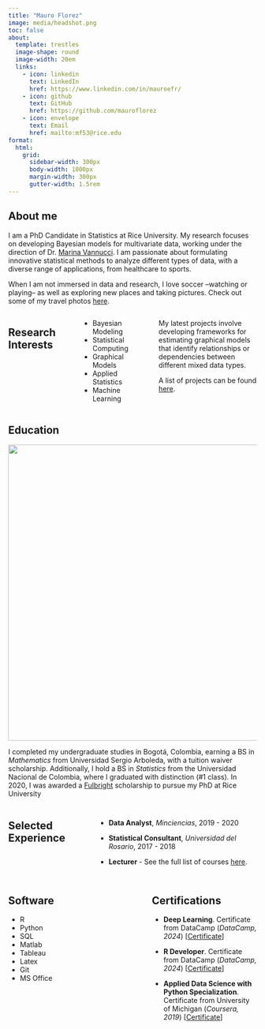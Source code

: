 ```yaml
---
title: "Mauro Florez"
image: media/headshot.png
toc: false
about:
  template: trestles
  image-shape: round
  image-width: 20em
  links:
    - icon: linkedin
      text: LinkedIn
      href: https://www.linkedin.com/in/mauroefr/
    - icon: github
      text: GitHub
      href: https://github.com/mauroflorez
    - icon: envelope
      text: Email
      href: mailto:mf53@rice.edu
format:
  html:
    grid:
      sidebar-width: 300px
      body-width: 1000px
      margin-width: 300px
      gutter-width: 1.5rem
---
```


::: justify
## About me

I am a PhD Candidate in Statistics at Rice University. My research focuses on developing Bayesian models for multivariate data, working under the direction of Dr. [Marina Vannucci](https://marina.blogs.rice.edu/). I am passionate about formulating innovative statistical methods to analyze different types of data, with a diverse range of applications, from healthcare to sports.

When I am not immersed in data and research, I love soccer –watching or playing– as well as exploring new places and taking pictures. Check out some of my travel photos [here](https://mauroflorez.github.io/gallery.html).
:::

::: columns
## Research Interests

::: {.column width="30%"}
-   Bayesian Modeling
-   Statistical Computing
-   Graphical Models
-   Applied Statistics
-   Machine Learning
:::

::: {.column width="5%"}
:::

::: {.column width="60%"}
::: justify
My latest projects involve developing frameworks for estimating graphical models that identify relationships or dependencies between different mixed data types.

A list of projects can be found [here](https://mauroflorez.github.io/projects.html).
:::
:::
:::

::: justify
## Education

![](media/logos2.png){fig-align="center" width="600"}

I completed my undergraduate studies in Bogotá, Colombia, earning a BS in *Mathematics* from Universidad Sergio Arboleda, with a tuition waiver scholarship. Additionally, I hold a BS in *Statistics* from the Universidad Nacional de Colombia, where I graduated with distinction (#1 class). In 2020, I was awarded a [Fulbright](https://www.fulbrightprogram.org/) scholarship to pursue my PhD at Rice University
:::

::: columns
## Selected Experience

-   **Data Analyst**, *Minciencias*, 2019 - 2020

-   **Statistical Consultant**, *Universidad del Rosario*, 2017 - 2018

-   **Lecturer** - See the full list of courses [here](https://mauroflorez.github.io/teaching.html).
:::

::: columns
::: {.column width="40%"}
## Software

-   R
-   Python
-   SQL
-   Matlab
-   Tableau
-   Latex
-   Git
-   MS Office
:::

::: {.column width="5%"}
:::

::: {.column width="40%"}
## Certifications
-   **Deep Learning**. Certificate from DataCamp (*DataCamp, 2024*) \[[Certificate](https://www.datacamp.com/completed/statement-of-accomplishment/track/fd6eb135af814741b062bb68c0d8eb1adbd4d76a)\]

-   **R Developer**. Certificate from DataCamp (*DataCamp, 2024*) \[[Certificate](https://www.datacamp.com/completed/statement-of-accomplishment/track/7add30a444c03f094691cc5c2e37aed02b5ee050)\]

-   **Applied Data Science with Python Specialization**. Certificate from University of Michigan (*Coursera, 2019*) \[[Certificate](https://www.coursera.org/account/accomplishments/specialization/PWJ9L2Z83K5Z)\]
:::
:::
